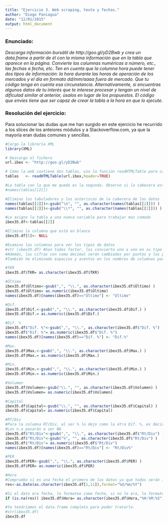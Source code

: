 ```yaml
---
title: "Ejercicio 3. Web scraping, texto y fechas."
author: "Diego Paniagua"
date: "12/01/2015"
output: html_document
---
```




### Enunciado: ###

*Descarga información bursátil de http://goo.gl/yD2Bwb y crea un data.frame a partir de él con la misma
información que en la tabla que aparece en la página. Convierte las columnas numéricas a número, etc., las
fechas a fecha, etc.
Ten en cuenta que la columna hora puede tener dos tipos de información: la hora durante las horas de
operación de los mercados y el día en formato dd/mm/aaaa fuera de mercado. Que tu código tenga en cuenta
esa circunstancia.
Alternativamente, si encuentras algunos datos de tu interés que te interese procesar y tengan un nivel de
dificulad similar al anterior, úsalos en lugar de los propuestos.
El código que envíes tiene que ser capaz de crear la tabla a la hora en que lo ejecute.*



### Resolución del ejercicio: ###


Para solucionar las dudas que me han surgido en este ejercicio he recurrido a los slices de los anteiores módulos y a Stackoverflow.com, ya que la mayoría eran dudas comunes y sencillas.

```r
#Cargo la librería XML
library(XML)

# Descargo el fichero 
url.ibex <- "http://goo.gl/yD2Bwb"

# Como la web contiene dos tablas, uso la función readHTMLTable para cargarlas en una lista
tablas   <- readHTMLTable(url.ibex,header=TRUE)

#La tabla con la que me quedo es la segunda. Observo si la cabecera está Ok.
#names(tablas[[2]])

#Elimino los tabuladores y los asteriscos de la cabecera de los datos 
names(tablas[[2]])<-gsub("\n", "", as.character(names(tablas[[2]])) )
names(tablas[[2]])<-gsub("\\*", "", as.character(names(tablas[[2]])) )

#Le asigno la tabla a una nueva variable para trabajar mas comodo
ibex35.df<-tablas[[2]]

#Elimino la columna que está en blanco
ibex35.df[5]<- NULL

#Examino las columnas para ver los tipos de datos
#str (ibex35.df) #Son todos factor, los convierto uno a uno en su tipo
#Además, las cifras con coma decimal serán cambiados por puntos y los puntos de miles eliminados
#También he eliminado espacios y acentos en los nombres de columnas para que sean mas usables

#TKR
ibex35.df$TKR= as.character(ibex35.df$TKR)

#Último
ibex35.df$Último<-gsub(",", "\\.", as.character(ibex35.df$Último) )
ibex35.df$Último= as.numeric(ibex35.df$Último)
names(ibex35.df)[names(ibex35.df)=="Último"] <- "Ultimo"

#Dif.
ibex35.df$Dif.<-gsub(",", "\\.", as.character(ibex35.df$Dif.) )
ibex35.df$Dif.= as.numeric(ibex35.df$Dif.)

#Dif. %
ibex35.df$"Dif. %"<-gsub(",", "\\.", as.character(ibex35.df$"Dif. %") )
ibex35.df$"Dif. %"= as.numeric(ibex35.df$"Dif. %")
names(ibex35.df)[names(ibex35.df)=="Dif. %"] <- "Dif.%"

#Max.
ibex35.df$Max.<-gsub(",", "\\.", as.character(ibex35.df$Max.) )
ibex35.df$Max.= as.numeric(ibex35.df$Max.)

#Min.
ibex35.df$Min.<-gsub(",", "\\.", as.character(ibex35.df$Min.) )
ibex35.df$Min.= as.numeric(ibex35.df$Min.)

#Volumen
ibex35.df$Volumen<-gsub("\\.", "", as.character(ibex35.df$Volumen) )
ibex35.df$Volumen= as.numeric(ibex35.df$Volumen)

#Capital
ibex35.df$Capital<-gsub("\\.", "", as.character(ibex35.df$Capital) )
ibex35.df$Capital= as.numeric(ibex35.df$Capital)

#RT/Div
#Para la columna RT/Div, al ser % lo dejo como la otra Dif. %, es decir: le añado el "%" a la cabecera y lo quito de los datos.
#Los n.a pasarán a ser NA
ibex35.df$"Rt/Div"<-gsub(",", "\\.", as.character(ibex35.df$"Rt/Div") )
ibex35.df$"Rt/Div"<-gsub("%", "", as.character(ibex35.df$"Rt/Div") )
ibex35.df$"Rt/Div"= as.numeric(ibex35.df$"Rt/Div")
names(ibex35.df)[names(ibex35.df)=="Rt/Div"] <- "Rt/Div%"

#PER
ibex35.df$PER<-gsub(",", "\\.", as.character(ibex35.df$PER) )
ibex35.df$PER= as.numeric(ibex35.df$PER)

#Hora
#Compruebo si es una fecha el primero de los datos ya que todos serán iguales, o fecha u hora.
res<-as.Date(as.character(ibex35.df[1,11]),format="%d/%m/%Y")

#Si el dato era fecha, lo formateo como fecha, si no lo era, lo formateo como hora.
if (is.na(res)) ibex35.df$Hora= as.character(ibex35.df$Hora,"%H:%M:%S") else ibex35.df$Hora= as.Date(ibex35.df$Hora,format="%d/%m/%Y")

#Ya tendríamos el data.frame completo para poder tratarlo.
#str(ibex35.df)
ibex35.df

```

